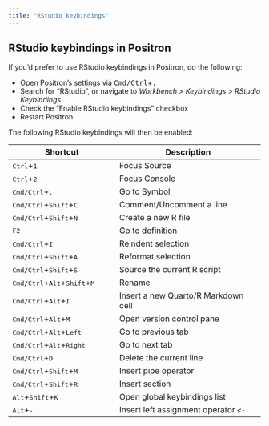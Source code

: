 ```yaml
---
title: "RStudio keybindings"
---
```


<!-- vale Posit.Contractions = NO -->

## RStudio keybindings in Positron

If you'd prefer to use RStudio keybindings in Positron, do the following:

- Open Positron's settings via <kbd>Cmd/Ctrl</kbd>+<kbd>,</kbd>
- Search for "RStudio", or navigate to *Workbench > Keybindings > RStudio Keybindings*
- Check the "Enable RStudio keybindings" checkbox
- Restart Positron

The following RStudio keybindings will then be enabled:

| Shortcut | Description |
| -------- | ----------- |
| <kbd>Ctrl</kbd>+<kbd>1</kbd>  |  Focus Source |
| <kbd>Ctrl</kbd>+<kbd>2</kbd>  |  Focus Console |
| <kbd>Cmd/Ctrl</kbd>+<kbd>.</kbd>  |  Go to Symbol |
| <kbd>Cmd/Ctrl</kbd>+<kbd>Shift</kbd>+<kbd>C</kbd> |  Comment/Uncomment a line |
| <kbd>Cmd/Ctrl</kbd>+<kbd>Shift</kbd>+<kbd>N</kbd> |  Create a new R file |
| <kbd>F2</kbd>  |  Go to definition |
| <kbd>Cmd/Ctrl</kbd>+<kbd>I</kbd> |  Reindent selection |
| <kbd>Cmd/Ctrl</kbd>+<kbd>Shift</kbd>+<kbd>A</kbd> |  Reformat selection |
| <kbd>Cmd/Ctrl</kbd>+<kbd>Shift</kbd>+<kbd>S</kbd> |  Source the current R script |
| <kbd>Cmd/Ctrl</kbd>+<kbd>Alt</kbd>+<kbd>Shift</kbd>+<kbd>M</kbd> |  Rename |
| <kbd>Cmd/Ctrl</kbd>+<kbd>Alt</kbd>+<kbd>I</kbd> |  Insert a new Quarto/R Markdown cell |
| <kbd>Cmd/Ctrl</kbd>+<kbd>Alt</kbd>+<kbd>M</kbd> |  Open version control pane |
| <kbd>Cmd/Ctrl</kbd>+<kbd>Alt</kbd>+<kbd>Left</kbd> |  Go to previous tab |
| <kbd>Cmd/Ctrl</kbd>+<kbd>Alt</kbd>+<kbd>Right</kbd> |  Go to next tab |
| <kbd>Cmd/Ctrl</kbd>+<kbd>D</kbd> |  Delete the current line |
| <kbd>Cmd/Ctrl</kbd>+<kbd>Shift</kbd>+<kbd>M</kbd> |  Insert pipe operator |
| <kbd>Cmd/Ctrl</kbd>+<kbd>Shift</kbd>+<kbd>R</kbd> |  Insert section |
| <kbd>Alt</kbd>+<kbd>Shift</kbd>+<kbd>K</kbd> | Open global keybindings list |
| <kbd>Alt</kbd>+<kbd>-</kbd> | Insert left assignment operator `<-` |
